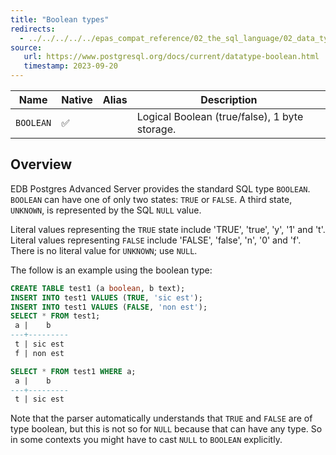 ```yaml
---
title: "Boolean types"
redirects:
  - ../../../../../epas_compat_reference/02_the_sql_language/02_data_types/05_boolean_type #generated for docs/epas/reorg-role-use-case-mode
source:
   url: https://www.postgresql.org/docs/current/datatype-boolean.html
   timestamp: 2023-09-20
---
```


<div id="boolean_type" class="registered_link"></div>


| Name      | Native | Alias | Description                                   |
| --------- | ------ | ----- | --------------------------------------------- |
| `BOOLEAN` | ✅     |       | Logical Boolean (true/false), 1 byte storage. |

## Overview

EDB Postgres Advanced Server provides the standard SQL type `BOOLEAN`. `BOOLEAN` can have one of only two states: `TRUE` or `FALSE`. A third state, `UNKNOWN`, is represented by the SQL `NULL` value.

Literal values representing the `TRUE` state include 'TRUE', 'true', 'y', '1' and 't'. Literal values representing `FALSE` include 'FALSE', 'false', 'n', '0' and 'f'. There is no literal value for `UNKNOWN`; use `NULL`.

The follow is an example using the boolean type:

```sql
CREATE TABLE test1 (a boolean, b text);
INSERT INTO test1 VALUES (TRUE, 'sic est');
INSERT INTO test1 VALUES (FALSE, 'non est');
SELECT * FROM test1;
 a |    b
---+---------
 t | sic est
 f | non est

SELECT * FROM test1 WHERE a;
 a |    b
---+---------
 t | sic est
 ```

Note that the parser automatically understands that `TRUE` and `FALSE` are of type boolean, but this is not so for `NULL` because that can have any type. So in some contexts you might have to cast `NULL` to `BOOLEAN` explicitly.

